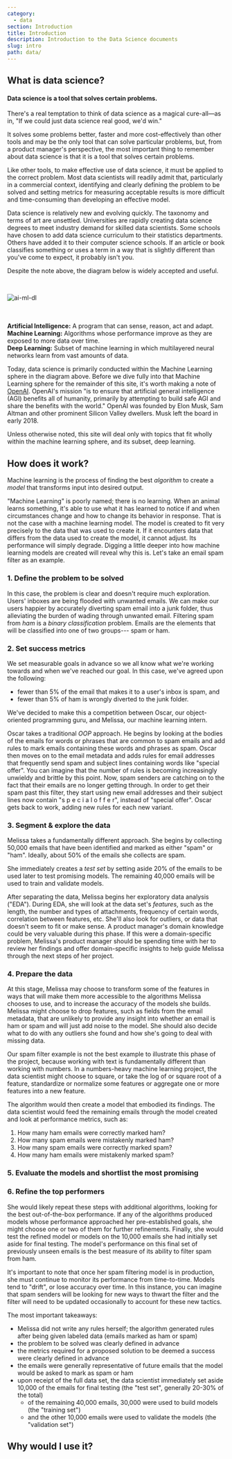 ```yaml
---
category: 
  - data
section: Introduction
title: Introduction
description: Introduction to the Data Science documents
slug: intro
path: data/
---
```



## What is data science?  
<h4 style={{
  color: colors.primary
}}>
Data science is a tool that solves certain problems.</h4>

There's a real temptation to think of data science as a magical cure-all—as in, "If we could just data science real good, we'd win."

It solves some problems better, faster and more cost-effectively than other tools and may be the only tool that can solve particular problems, but, from a product manager's perspective, the most important thing to remember about data science is that it is a tool that solves certain problems. 

Like other tools, to make effective use of data science, it must be applied to the correct problem. Most data scientists will readily admit that, particularly in a commercial context, identifying and clearly defining the problem to be solved and setting metrics for measuring acceptable results is more difficult and time-consuming than developing an effective model.

<Note>
Data science is relatively new and evolving quickly. The taxonomy and terms of art are unsettled. Universities are rapidly creating data science degrees to meet industry demand for skilled data scientists. Some schools have chosen to add data science curriculum to their statistics departments. Others have added it to their computer science schools. If an article or book classifies something or uses a term in a way that is slightly different than you've come to expect, it probably isn't you.
</Note>
<br/>
<p>Despite the note above, the diagram below is widely accepted and useful.</p>
<br/>

![ai-ml-dl](./images/ai-ml-dl.png)

<br/>
<br/>
<Definition>
  <strong>Artificial Intelligence:</strong> A program that can sense, reason, act and adapt. <br/>  
  <strong>Machine Learning:</strong> Algorithms whose performance improve as they are exposed to more data over time.<br/>
  <strong>Deep Learning:</strong> Subset of machine learning in which multilayered neural networks learn from vast amounts of data.
</Definition>

Today, data science is primarily conducted within the Machine Learning sphere in the diagram above. Before we dive fully into that Machine Learning sphere for the remainder of this site, it's worth making a note of [OpenAI](https://openai.com/). OpenAI's mission "is to ensure that artificial general intelligence (AGI) benefits all of humanity, primarily by attempting to build safe AGI and share the benefits with the world." OpenAI was founded by Elon Musk, Sam Altman and other prominent Silicon Valley dwellers. Musk left the board in early 2018.  

Unless otherwise noted, this site will deal only with topics that fit wholly within the machine learning sphere, and its subset, deep learning.

## How does it work?  
Machine learning is the process of finding the best _algorithm_ to create a _model_ that transforms input into desired output.

"Machine Learning" is poorly named; there is no learning. When an animal learns something, it's able to use what it has learned to notice if and when circumstances change and how to change its behavior in response. That is not the case with a machine learning model. The model is created to fit very precisely to the data that was used to create it. If it encounters data that differs from the data used to create the model, it cannot adjust. Its performance will simply degrade. Digging a little deeper into how machine learning models are created will reveal why this is. Let's take an email spam filter as an example. 

### 1. Define the problem to be solved
In this case, the problem is clear and doesn't require much exploration. Users' inboxes are being flooded with unwanted emails. We can make our users happier by accurately diverting spam email into a junk folder, thus alleviating the burden of wading through unwanted email. Filtering spam from _ham_ is a _binary classification_ problem. Emails are the elements that will be classified into one of two groups--- spam or ham.  

### 2. Set success metrics
We set measurable goals in advance so we all know what we're working towards and when we've reached our goal. In this case, we've agreed upon the following:
- fewer than 5% of the email that makes it to a user's inbox is spam, and  
- fewer than 5% of ham is wrongly diverted to the junk folder.

We've decided to make this a competition between Oscar, our object-oriented programming guru, and Melissa, our machine learning intern.

Oscar takes a traditional _OOP_ approach. He begins by looking at the bodies of the emails for words or phrases that are common to spam emails and add rules to mark emails containing these words and phrases as spam. Oscar then moves on to the email metadata and adds rules for email addresses that frequently send spam and subject lines containing words like "special offer". You can imagine that the number of rules is becoming increasingly unwieldy and brittle by this point. Now, spam senders are catching on to the fact that their emails are no longer getting through. In order to get their spam past this filter, they start using new email addresses and their subject lines now contain "s p e c i a l   o f f e r", instead of "special offer". Oscar gets back to work, adding new rules for each new variant.

### 3. Segment & explore the data
Melissa takes a fundamentally different approach. She begins by collecting 50,000 emails that have been identified and marked as either "spam" or "ham". Ideally, about 50% of the emails she collects are spam.

She immediately creates a _test set_ by setting aside 20% of the emails to be used later to test promising models. The remaining 40,000 emails will be used to train and validate models.

After separating the data, Melissa begins her exploratory data analysis ("EDA"). During EDA, she will look at the data set's _features_, such as the length, the number and types of attachments, frequency of certain words, correlation between features, etc. She'll also look for outliers, or data that doesn't seem to fit or make sense. A product manager's domain knowledge could be very valuable during this phase. If this were a domain-specific problem, Melissa's product manager should be spending time with her to review her findings and offer domain-specific insights to help guide Melissa through the next steps of her project.  

### 4. Prepare the data
At this stage, Melissa may choose to transform some of the features in ways that will make them more accessible to the algorithms Melissa chooses to use, and to increase the accuracy of the models she builds. Melissa might choose to drop features, such as fields from the email metadata, that are unlikely to provide any insight into whether an email is ham or spam and will just add noise to the model. She should also decide what to do with any outliers she found and how she's going to deal with missing data.

Our spam filter example is not the best example to illustrate this phase of the project, because working with text is fundamentally different than working with numbers. In a numbers-heavy machine learning project, the data scientist might choose to square, or take the log of or square root of a feature, standardize or normalize some features or aggregate one or more features into a new feature.
 
The algorithm would then create a model that embodied its findings. The data scientist would feed the remaining emails through the model created and look at performance metrics, such as:  
  
  1. How many ham emails were correctly marked ham?  
  2. How many spam emails were mistakenly marked ham?  
  3. How many spam emails were correctly marked spam?  
  4. How many ham emails were mistakenly marked spam?  

### 5. Evaluate the models and shortlist the most promising

### 6. Refine the top performers
  
She would likely repeat these steps with additional algorithms, looking for the best out-of-the-box performance. If any of the algorithms produced models whose performance approached her pre-established goals, she might choose one or two of them for further refinements. Finally, she would test the refined model or models on the 10,000 emails she had initially set aside for final testing. The model's performance on this final set of previously unseen emails is the best measure of its ability to filter spam from ham. 

It's important to note that once her spam filtering model is in production, she must continue to monitor its performance from time-to-time. Models tend to "drift", or lose accuracy over time. In this instance, you can imagine that spam senders will be looking for new ways to thwart the filter and the filter will need to be updated occasionally to account for these new tactics.
  
The most important takeaways:
- Melissa did not write any rules herself; the algorithm generated rules after being given labeled data (emails marked as ham or spam)
- the problem to be solved was clearly defined in advance  
- the metrics required for a proposed solution to be deemed a success were clearly defined in advance  
- the emails were generally representative of future emails that the model would be asked to mark as spam or ham  
- upon receipt of the full data set, the data scientist immediately set aside 10,000 of the emails for final testing (the "test set", generally 20-30% of the total)   
  - of the remaining 40,000 emails, 30,000 were used to build models (the "training set")  
  - and the other 10,000 emails were used to validate the models (the "validation set")  

## Why would I use it?  